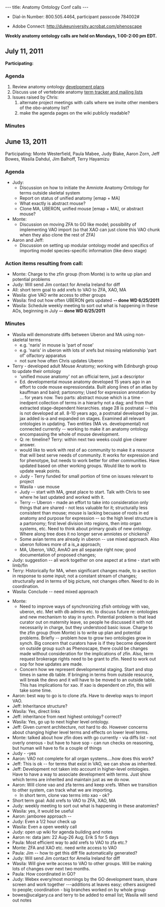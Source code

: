 ---
title: Anatomy Ontology Conf calls
---

* Dial-in Number:  800.505.4464, participant passcode 784002#
<!--1-213-289-0500, Access Code: 279610-->
* Adobe Connect: http://dukeuniversity.acrobat.com/phenoscape

'''Weekly anatomy ontology calls are held on Mondays, 1:00-2:00 pm EDT.'''

== July 11, 2011 ==
'''Participating:''' 


=== Agenda ===
# Review anatomy ontology [https://www.phenoscape.org/index.php?title=Anatomy_Ontology_Development_Plan development plans]
# Discuss use of vertebrate anatomy [https://www.phenoscape.org/wiki/Ontologies#Anatomy_Ontologies term tracker and mailing lists]
# Issues raised by Chris:
##alternate project meetings with calls where we invite other members of the obo-anatomy list?
##make the agenda pages on the wiki publicly readable?

=== Minutes ===

== June 13, 2011 ==
Participating: Monte Westerfield, Paula Mabee, Judy Blake, Aaron Zorn, Jeff Bowes, Wasila Dahdul, Jim Balhoff, Terry Hayamizu

===Agenda===
* Judy:  
** Discussion on how to initiate the Amniote Anatomy Ontology for terms outside skeletal system  
** Report on status of unified anatomy [emap + MA] 
** What exactly is abstract mouse?
** Clone MA, UBERON, unified mouse [emap + MA], or abstract mouse? 
* Monte: 
** Discussion on moving ZFA to GO like model; possibility of implementing VAO import (so that XAO can just clone this VAO chunk when they also clone the rest of ZFA)
* Aaron and Jeff: 
** Discussion on setting up modular ontology model and specifics of importing model species-specific information (like devo stage)

=== Action items resulting from call:===
* Monte: Charge to the zfin group (from Monte) is to write up plan and potential problems
* Judy: Will send Jim contact for Amelia Ireland for diff
* All: short term goal to add xrefs to VAO to ZFA, XAO, MA
* Wasila: give VAO write access to other groups 
* Wasila: find out how often UBERON gets updated '''-- done WD 6/25/2011'''
* Wasila: Schedule weekly meeting to sort out what is happening in these AOs, beginning in July '''-- done WD 6/25/2011'''

===Minutes===

* Wasila will demonstrate diffs between Uberon and MA using non-skeletal terms
** e.g. 'naris' in mouse is 'part of nose'
** e.g. 'naris' in uberon with lots of xrefs but missing relationship 'part of' olfactory apparatus 
** not sure how often Chris updates Uberon
*Terry - developed adult Mouse Anatomy; working with Edinburgh group to update their ontology
** 'unified mouse anatomy' not an official term, just a descriptor
** Ed. developmental mouse anatomy developed 15 years ago in an effort to code mouse expressiondata.  Built along lines of an atlas by kauffman and baird; partonomy; Used for expression annotation by ... for years now.  Two parts: abstract mouse which is a time -inedpent collection of terms in a hierarhy not a dag; and from that extracted stage-dependent hierarchies.  stage 28 is postnatal -- this is not developed at all.  8-10 years ago, a postnatal developed by jax.  jax added is-a and expanded on stages.  Examined all relevant ontologies in updating.  Two entities (MA vs. developmental) not connected currently -- working to make it an anatomy ontology encompassing the whole of mouse development.  
** Q: re: timeline?  Terry:  within next two weeks could give clearer answer. 
** would like to work with rest of ao community to make it a resource that will best serve needs of community.  It works for expression and for phenotype, but needs to work better for other communities. Have updated based on other working groups.   Would like to work to update weak points.
** Judy - Terry funded for small portion of time on issues relevant to project
** Wasila - use mouse
** Judy -- start with MA, great place to start.  Talk with Chris to see where he last updated and worked with it.  
** Terry -- Uberon - made an effort to take into consideration only things that are shared - not less valuable for it; structurally less consistent than mouse; mouse is lacking becuase of roots in ed anatomy and purpose for expression -- so the high level structure is a partonomy; first level division into regions, then into organ systems, etc.  Need to think about primary goals of new ontology.  Where along tree does it no longer serve amniotes or chickens?  
** Some avian terms are already in uberon -- use mixed approach.  Also uberon follows more of a is_a approach; 
** MA, Uberon, VAO, AmAO are all separate right now; good documentation of proposed changes; 
* Judy: suggestion -- all work together on one aspect at a time - start with limb/fin
* Terry: Historically for MA, when significant changes made, to a section in response to some input; not a constant stream of changes; structurally and in terms of big picture, not changes often.  Need to do in coordination. 
* Wasila: Conclude -- need mixed approach

* Monte: 
**Need to improve ways of synchronizing zfish ontology with vao, uberon, etc.  Met with db admins etc. to discuss future re: ontologies and new mechanism to stay in synch.  Potential problem is that lead curator out on maternity leave, so people he discussed it with not necessarily in charge, but they understood basic issue.  Charge to the zfin group (from Monte) is to write up plan and potential problems.  Briefly -- problem how to grow two ontologies grow in synch.  Big concern that curators have is if they become dependent on outside group such as Phenoscape, there could be changes made without consideration for the implications of zfin.  Also, term request brokerage rights need to be grant to zfin.  Need to work out sop for how updates are made.  
** Concern how we represent developmental staging.  Start and stop times in same db table.  If bringing in terms from outside resource, will break the devo and it will have to be moved to an outside table.  This has implications for xao.  If xao is dependent on zfin, this will take some time.  
* Aaron: best way to go is to clone zfa.  Have to develop ways to import VAO.  
* Jeff: Inheritance structure?
* Wasila: Yes, direct links
* Jeff: inheritance from next highest ontology? correct?
* Wasila: Yes, go up to next higher level ontology.
* Jeff: Given current architecture, not hard to do.  However concerns about changing higher level terms and effects on lower level terms. 
* Monte: talked about how zfin does with go currently - via diffs list - not overly onerous - but have to have sop - can run checks on reasoning, but human will have to fix a couple of things
* Judy - -yes
* Aaron: VAO not complete for all organ systems....how does this work?
* Jeff: This is ok -- for terms that exist in VAO, we can show as inherited.
* Jeff: Development not taken into account in higher-level ontologies. Have to have a way to associate development with terms.  Just show which terms are inherited and maintain just as we do now.
* Aaron: Will clone vao and zfa terms and keep xrefs.  When we transition to other system, can track what we are importing.  
** In short term, clone vao terms into xao - ok?  
* Short term goal: Add xrefs to VAO to ZFA, XAO, MA
* Judy: weekly meeting to sort out what is happening in these anatomies?
* Wasila: yes, it would be useful
* Aaron: jamboree approach -- 
* Judy: Even a 1/2 hour check up
* Wasila: Even a open weekly call
* Judy: open up wiki for agenda building and notes
* Aaron re: data jam: 22 Aug-26 Aug; Erik S for 5 days
* Paula: Most efficient way to add xrefs to VAO to zfa etc.?
* Monte: ZFA  and XAO etc. need write access to VAO
* Paula: Jim -- how to get this diff file automatically generated?
* Judy: Will send Jim contact for Amelia Ireland for diff 
* Wasila: Will give write access to VAO to other groups.  Will be making lots of changes over next two months.  
* Paula: How coordinated in GO?
* Judy: Webex every/most mornings by the GO development team, share screen and work together ---additions at leaves easy; others assigned to people; coordination - big branches worked on by whole group
* bowes@ucalgary.ca and terry to be added to email list; Wasila will send out notes